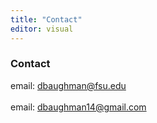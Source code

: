 ```yaml
---
title: "Contact"
editor: visual
---
```


### Contact

email: [dbaughman\@fsu.edu](dbaughman@fsu.edu)<br><br>email: [dbaughman14\@gmail.com](dbaughman14@gmail.com)
